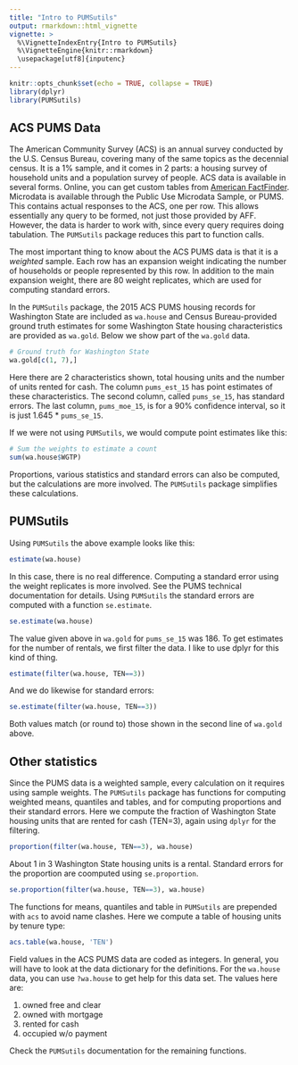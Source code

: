 ```yaml
---
title: "Intro to PUMSutils"
output: rmarkdown::html_vignette
vignette: >
  %\VignetteIndexEntry{Intro to PUMSutils}
  %\VignetteEngine{knitr::rmarkdown}
  \usepackage[utf8]{inputenc}
---
```


```r
knitr::opts_chunk$set(echo = TRUE, collapse = TRUE)
library(dplyr)
library(PUMSutils)
```

## ACS PUMS Data

The American Community Survey (ACS) is an annual survey conducted by the U.S. Census Bureau, covering many of the same topics as the decennial census. It is a 1% sample, and it comes in 2 parts: a housing survey of household units and a population survey of people. ACS data is available in several forms. Online, you can get custom tables from [American FactFinder](https://factfinder.census.gov/faces/nav/jsf/pages/searchresults.xhtml?refresh=t). Microdata is available through the Public Use Microdata Sample, or PUMS. This contains actual responses to the ACS, one per row. This allows essentially any query to be formed, not just those provided by AFF. However, the data is harder to work with, since every query requires doing tabulation. The `PUMSutils` package reduces this part to function calls.    

The most important thing to know about the ACS PUMS data is that it is a *weighted* sample. 
Each row has an expansion weight indicating the number of households or people represented by this row.
In addition to the main expansion weight, there are 80 weight replicates, which are used for computing standard errors.

In the `PUMSutils` package, the 2015 ACS PUMS housing records for Washington State are included as `wa.house` and Census Bureau-provided ground truth estimates  for some Washington State housing characteristics are provided as `wa.gold`. 
Below we show part of the `wa.gold` data.

```r
# Ground truth for Washington State
wa.gold[c(1, 7),]
```

Here there are 2 characteristics shown, total housing units and the number of units rented for cash.
The column `pums_est_15` has point estimates of these characteristics.
The second column, called `pums_se_15`, has standard errors.
The last column, `pums_moe_15`, is for a 90% confidence interval, so it is just 1.645 * `pums_se_15`.

If we were not using `PUMSutils`, we would compute point estimates like this:

```r
# Sum the weights to estimate a count
sum(wa.house$WGTP)
```

Proportions, various statistics and standard errors can also be computed, 
but the calculations are more involved. 
The `PUMSutils` package simplifies these calculations.

## PUMSutils

Using `PUMSutils` the above example looks like this:

```r
estimate(wa.house)
```

In this case, there is no real difference. 
Computing a standard error using the weight replicates is more involved.
See the PUMS technical documentation for details.
Using `PUMSutils` the standard errors are computed with a function `se.estimate`.

```r
se.estimate(wa.house)
```

The value given above in `wa.gold` for `pums_se_15` was 186.
To get estimates for the number of rentals, we first filter the data.
I like to use dplyr for this kind of thing.

```r
estimate(filter(wa.house, TEN==3))
```

And we do likewise for standard errors:

```r
se.estimate(filter(wa.house, TEN==3))
```

Both values match (or round to) those shown in the second line of `wa.gold` above.

## Other statistics

Since the PUMS data is a weighted sample, every calculation on it requires using sample weights. The `PUMSutils` package has functions for computing weighted means, quantiles and tables, and for computing proportions and their standard errors.
Here we compute the fraction of Washington State housing units that are rented for cash (TEN=3), again using `dplyr` for the filtering.

```r
proportion(filter(wa.house, TEN==3), wa.house)
```

About 1 in 3 Washington State housing units is a rental. 
Standard errors for the proportion are coomputed using `se.proportion`.

```r
se.proportion(filter(wa.house, TEN==3), wa.house)
```

The functions for means, quantiles and table in `PUMSutils` are prepended with `acs` to avoid name clashes. 
Here we compute a table of housing units by tenure type:

```r
acs.table(wa.house, 'TEN')
```

Field values in the ACS PUMS data are coded as integers. 
In general, you will have to look at the data dictionary for the definitions.
For the `wa.house` data, you can use `?wa.house` to get help for this data set.
The values here are:

1. owned free and clear
2. owned with mortgage
3. rented for cash
4. occupied w/o payment

Check the `PUMSutils` documentation for the remaining functions.


